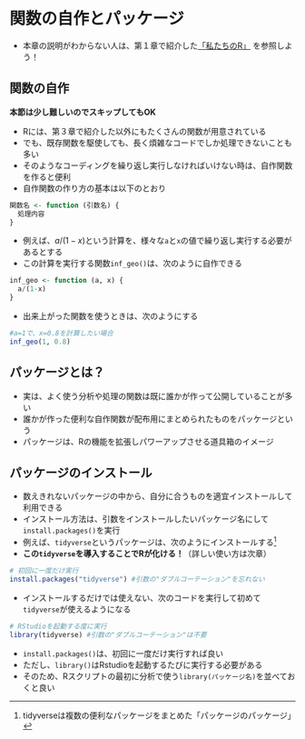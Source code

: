 # 関数の自作とパッケージ

- 本章の説明がわからない人は、第１章で紹介した[「私たちのR」](https://www.jaysong.net/RBook/datahandling1.html) を参照しよう！

## 関数の自作

**本節は少し難しいのでスキップしてもOK **  
  
- Rには、第３章で紹介した以外にもたくさんの関数が用意されている
- でも、既存関数を駆使しても、長く煩雑なコードでしか処理できないことも多い
- そのようなコーディングを繰り返し実行しなければいけない時は、自作関数を作ると便利
- 自作関数の作り方の基本は以下のとおり

```r
関数名 <- function (引数名) {
  処理内容
}
```

- 例えば、$a/(1-x)$という計算を、様々な`a`と`x`の値で繰り返し実行する必要があるとする
- この計算を実行する関数`inf_geo()`は、次のように自作できる

```r
inf_geo <- function (a, x) {
  a/(1-x)
}
```

- 出来上がった関数を使うときは、次のようにする

```r
#a=1で、x=0.8を計算したい場合
inf_geo(1, 0.8)
```



## パッケージとは？

- 実は、よく使う分析や処理の関数は既に誰かが作って公開していることが多い
- 誰かが作った便利な自作関数が配布用にまとめられたものをパッケージという
- パッケージは、Rの機能を拡張しパワーアップさせる道具箱のイメージ

## パッケージのインストール

- 数えきれないパッケージの中から、自分に合うものを適宜インストールして利用できる
- インストール方法は、引数をインストールしたいパッケージ名にして`install.packages()`を実行
- 例えば、`tidyverse`というパッケージは、次のようにインストールする[^1]
- **この`tidyverse`を導入することでRが化ける！**（詳しい使い方は次章）

```r
# 初回に一度だけ実行
install.packages("tidyverse") #引数の"ダブルコーテーション"を忘れない
```

- インストールするだけでは使えない、次のコードを実行して初めて`tidyverse`が使えるようになる

```r
# RStudioを起動する度に実行
library(tidyverse) #引数の"ダブルコーテーション"は不要
```

- `install.packages()`は、初回に一度だけ実行すれば良い
- ただし、`library()`はRstudioを起動するたびに実行する必要がある
- そのため、Rスクリプトの最初に分析で使う`library(パッケージ名)`を並べておくと良い


[^1]: tidyverseは複数の便利なパッケージをまとめた「パッケージのパッケージ」